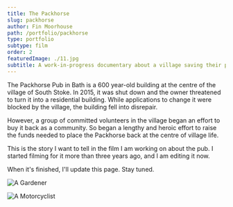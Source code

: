 ```yaml
---
title: The Packhorse
slug: packhorse
author: Fin Moorhouse
path: /portfolio/packhorse
type: portfolio
subtype: film
order: 2
featuredImage: ./11.jpg
subtitle: A work-in-progress documentary about a village saving their pub.
---
```


The Packhorse Pub in Bath is a 600 year-old building at the centre of the village of South Stoke. In 2015, it was shut down and the owner threatened to turn it into a residential building. While applications to change it were blocked by the village, the building fell into disrepair.

However, a group of committed volunteers in the village began an effort to buy it back as a community. So began a lengthy and heroic effort to raise the funds needed to place the Packhorse back at the centre of village life.

This is the story I want to tell in the film I am working on about the pub. I started filming for it more than three years ago, and I am editing it now.

When it's finished, I'll update this page. Stay tuned.

![A Gardener](./24.jpg)

![A Motorcyclist](./11.jpg)
